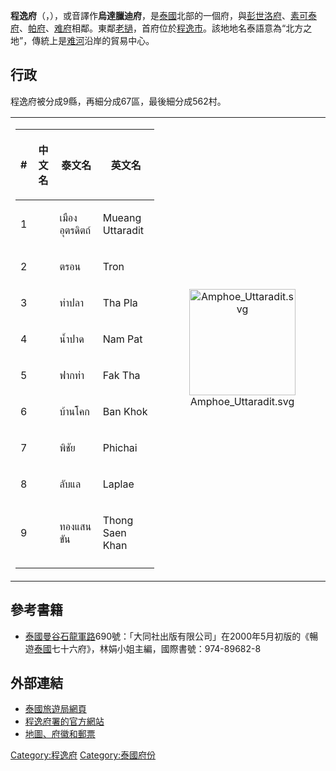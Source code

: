 {{Infobox settlement
| name                    = 烏達臘迪府
| native_name             = อุตรดิตถ์
| native_name_lang        = th
| settlement_type         = [[泰国行政区划|府]]
| nickname                = 
| motto                   = 
| image_flag              = 
| image_seal              = Seal Uttaradit.png
| image_map               = Thailand Uttaradit locator map.svg
| mapsize                 = frameless
| map_alt                 = 
| map_caption             = 程逸府在泰國的位置
| coordinates             = 
| coordinates_footnotes   = 
| subdivision_type        = 國家
| subdivision_name        = {{flag|Thailand}}
| seat_type               = 首府
| seat                    = [[程逸|程逸]]
| leader_party            = 
| leader_title            = 府尹
| leader_name             = Phiphat Ekphaphan (since October 2016)
| area_footnotes          = 
| area_total_km2          = 7838.6
| area_rank               = 25
| elevation_footnotes     = 
| elevation_m             = 
| population_footnotes    = 
| population_total        = 455,403
| population_as_of        = 2018
| population_rank         = 54
| population_density_km2  = auto
| population_density_rank = 68
| population_demonym      = 
| population_note         = 
| timezone1               = 
| utc_offset1             = +7
| iso_code                = [[ISO_3166-2:TH|TH-53]]
| website                 = 
| footnotes               = 
}}
'''程逸府'''（{{thai|t=จังหวัดอุตรดิตถ์|r=Changwat Uttaradit}}，{{IPA-th|t͡ɕāŋ.wàt ʔùt.tā.rā.dìt}}），或音譯作'''烏達臘迪府'''，是[[泰國|泰國]]北部的一個府，與[[彭世洛府|彭世洛府]]、[[素可泰府|素可泰府]]、[[帕府|帕府]]、[[难府|难府]]相鄰。東鄰[[老撾|老撾]]，首府位於[[程逸市|程逸市]]。該地地名泰語意為“北方之地”，傳統上是[[难河|难河]]沿岸的貿易中心。

== 行政 ==

程逸府被分成9縣，再細分成67區，最後細分成562村。
{| style="background:none;" cellspacing="2"
|
{| class="sortable wikitable" style="text-align:left; font-size:100%;"
|- style="font-size:100%; text-align:right;"
! #
! 中文名
! 泰文名
! 英文名
|-
|1
|{{link-en|程逸府治县|Mueang Uttaradit District|程逸府治县 {{small|(乌达腊迪府治县)}}}}
|เมืองอุตรดิตถ์
|Mueang Uttaradit 
|-
|2
|{{link-en|德伦县|Tron District}}
|ตรอน
|Tron
|-
|3
|{{link-en|塔布拉县|Tha Pla District}}
|ท่าปลา
|Tha Pla
|-
|4
|{{link-en|南巴县|Nam Pat District}}
|น้ำปาด
|Nam Pat
|-
|5
|{{link-en|法塔县|Fak Tha District}}
|ฟากท่า
|Fak Tha
|-
|6
|{{link-en|班科县|Ban Khok District}}
|บ้านโคก
|Ban Khok
|-
|7
|{{link-en|披猜县|Phichai District}}
|พิชัย
|Phichai
|-
|8
|{{link-en|拉莱县|Laplae District}}
|ลับแล
|Laplae
|-
|9
|{{link-en|通盛坎县|Thong Saen Khan District}}
|ทองแสนขัน
|Thong Saen Khan
|-
|}
!<center>[[File:Amphoe_Uttaradit.svg|170px]]

|}

== 參考書籍 ==
* [[泰國|泰國]][[曼谷|曼谷]][[石龍軍路|石龍軍路]]690號：「大同社出版有限公司」在2000年5月初版的《暢遊[[泰國|泰國]]七十六府》，林娟小姐主編，國際書號：974-89682-8

== 外部連結 ==
* [https://web.archive.org/web/20051210182753/http://www.tourismthailand.org/destinationguide/list.aspx?provinceid=41 泰國旅遊局網頁]
* [http://www.uttaradit.go.th 程逸府署的官方網站] {{Wayback|url=http://www.uttaradit.go.th/ |date=20200511021115 }}{{th}}
* [http://www.thailex.info/THAILEX/THAILEXENG/LEXICON/Copy%20of%20Uttaradit.htm 地圖、府徽和郵票] {{Wayback|url=http://www.thailex.info/THAILEX/THAILEXENG/LEXICON/Copy%20of%20Uttaradit.htm |date=20070929090547 }}

{{Thailand}}
{{程逸府}}

[[Category:程逸府|Category:程逸府]]
[[Category:泰國府份|Category:泰國府份]]

{{coord|17|37|47|N|100|5|48|E|type:admin1st_region:TH|display=title}}